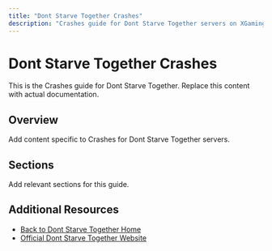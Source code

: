 ```yaml
---
title: "Dont Starve Together Crashes"
description: "Crashes guide for Dont Starve Together servers on XGamingServer"
---
```


# Dont Starve Together Crashes

This is the Crashes guide for Dont Starve Together. Replace this content with actual documentation.

## Overview

Add content specific to Crashes for Dont Starve Together servers.

## Sections

Add relevant sections for this guide.

## Additional Resources

- [Back to Dont Starve Together Home](./index)
- [Official Dont Starve Together Website](https://example.com)
